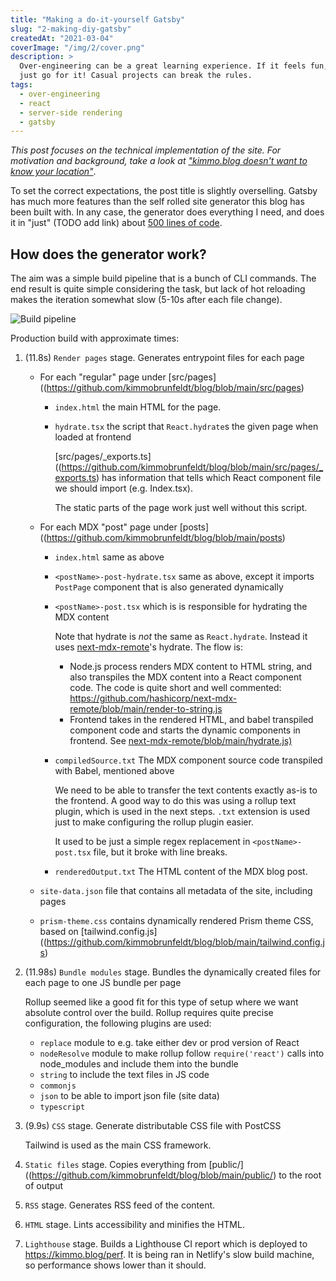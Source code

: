 ```yaml
---
title: "Making a do-it-yourself Gatsby"
slug: "2-making-diy-gatsby"
createdAt: "2021-03-04"
coverImage: "/img/2/cover.png"
description: >
  Over-engineering can be a great learning experience. If it feels fun,
  just go for it! Casual projects can break the rules.
tags:
  - over-engineering
  - react
  - server-side rendering
  - gatsby
---
```


*This post focuses on the technical implementation of the site. For motivation and background, take a look at ["kimmo.blog doesn't want to know your location"](../1-kimmo-blog-doesnt-want-to-know-your-location/)*.


To set the correct expectations, the post title is slightly overselling. Gatsby has much more features than the self rolled site generator this blog has been built with. In any case, the generator does everything I need, and does it in "just" (TODO add link) about [500 lines of code](https://github.com/kimmobrunfeldt/blog/blob/main/src/generator/render.tsx).


## How does the generator work?

The aim was a simple build pipeline that is a bunch of CLI commands. The end result is quite simple considering the task, but lack of hot reloading makes the iteration somewhat slow (5-10s after each file change).

![Build pipeline](/img/2/build-pipeline.svg)


Production build with approximate times:

1. (11.8s) `Render pages` stage. Generates entrypoint files for each page

    * For each "regular" page under [src/pages]((https://github.com/kimmobrunfeldt/blog/blob/main/src/pages)
        * `index.html` the main HTML for the page.
        * `hydrate.tsx` the script that `React.hydrate`s the given page when loaded at frontend

            [src/pages/_exports.ts]((https://github.com/kimmobrunfeldt/blog/blob/main/src/pages/_exports.ts) has information that tells which
            React component file we should import (e.g. Index.tsx).

            The static parts of the page work just well without this script.

    * For each MDX "post" page under [posts]((https://github.com/kimmobrunfeldt/blog/blob/main/posts)
        * `index.html`  same as above
        * `<postName>-post-hydrate.tsx` same as above, except it imports `PostPage` component that is also generated dynamically
        * `<postName>-post.tsx` which is is responsible for hydrating the MDX content

            Note that hydrate is *not* the same as `React.hydrate`. Instead it uses [next-mdx-remote](https://github.com/hashicorp/next-mdx-remote/)'s
            hydrate. The flow is:

            * Node.js process renders MDX content to HTML string, and also transpiles the MDX content into a React component code. The code is quite short and well commented: https://github.com/hashicorp/next-mdx-remote/blob/main/render-to-string.js
            * Frontend takes in the rendered HTML, and babel transpiled component code and starts the dynamic components in frontend. See [next-mdx-remote/blob/main/hydrate.js)](https://github.com/hashicorp/next-mdx-remote/blob/main/hydrate.js)

        * `compiledSource.txt` The MDX component source code transpiled with Babel, mentioned above

            We need to be able to transfer the text contents exactly as-is to the frontend. A good way to do this
            was using a rollup text plugin, which is used in the next steps. `.txt` extension is used just to make
            configuring the rollup plugin easier.

            It used to be just a simple regex
            replacement in `<postName>-post.tsx` file, but it broke with line breaks.

        * `renderedOutput.txt` The HTML content of the MDX blog post.

    * `site-data.json` file that contains all metadata of the site, including pages
    * `prism-theme.css` contains dynamically rendered Prism theme CSS, based on [tailwind.config.js]((https://github.com/kimmobrunfeldt/blog/blob/main/tailwind.config.js)

1. (11.98s) `Bundle modules` stage. Bundles the dynamically created files for each page to one JS bundle per page

    Rollup seemed like a good fit for this type of setup where we want absolute
    control over the build. Rollup requires quite precise configuration, the following plugins are used:

    * `replace` module to e.g. take either dev or prod version of React
    * `nodeResolve` module to make rollup follow `require('react')` calls into node_modules and include them into the bundle
    * `string` to include the text files in JS code
    * `commonjs`
    * `json` to be able to import json file (site data)
    * `typescript`

1. (9.9s) `CSS` stage. Generate distributable CSS file with PostCSS

    Tailwind is used as the main CSS framework.

1. `Static files` stage. Copies everything from [public/]((https://github.com/kimmobrunfeldt/blog/blob/main/public/) to the root of output

1. `RSS` stage. Generates RSS feed of the content.

1. `HTML` stage. Lints accessibility and minifies the HTML.

1. `Lighthouse` stage. Builds a Lighthouse CI report which is deployed to https://kimmo.blog/perf. It is being ran in Netlify's slow build machine, so performance shows lower than it should.
